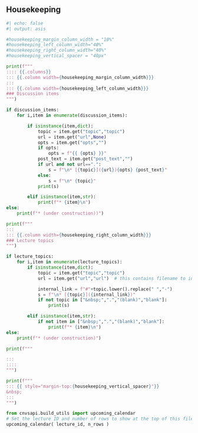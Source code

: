 ## Housekeeping


```python
#| echo: false
#| output: asis

#housekeeping_margin_column_width = "10%"
#housekeeping_left_column_width="40%"
#housekeeping_right_column_width="40%"
#housekeeping_vertical_spacer = "40px"

print(f"""
:::: {{.columns}}
::: {{.column width={housekeeping_margin_column_width}}}
:::
::: {{.column width={housekeeping_left_column_width}}}
### Discussion items
""")

if discussion_items:
    for i,item in enumerate(discussion_items):

        if isinstance(item,dict):
            topic = item.get("topic","topic")
            url = item.get("url",None)
            opts = item.get("opts","")
            if opts:
                opts = f"{{ {opts} }}"
            post_text = item.get("post_text","")
            if url and not url==".":
                s = f"\n* [{topic}]({url}){opts} {post_text}"
            else:
                s = f"\n* {topic}"
            print(s)

        elif isinstance(item,str):
            print(f"* {item}\n")
else:
    print(f"* (under construction))")

print(f"""
:::
::: {{.column width={housekeeping_right_column_width}}}
### Lecture topics
""")

if lecture_topics:
    for i,item in enumerate(lecture_topics):
        if isinstance(item,dict):
            topic = item.get("topic","topic")
            url = item.get("url","url")  # this contains filename to include

            internal_link = f"#"+topic.lower().replace(" ","-")
            s = f"\n* [{topic}]({internal_link})"
            if not topic in ["&nbsp;",".","(blank)","blank"]:
                print(s)

        elif isinstance(item,str):
            if not item in ["&nbsp;",".","(blank)","blank"]:
                print(f"* {item}\n")
else:
    print(f"* (under construction)")

print(f"""

:::
::::
""")

print(f"""
::: {{ style="margin-top:{housekeeping_vertical_spacer}"}}
&nbsp;
:::
""")

from cnvsapi.build_utils import upcoming_calendar
# Set the lecture ID and number of rows to show at the top of this file!
upcoming_calendar( lecture_id, n_rows )
```

